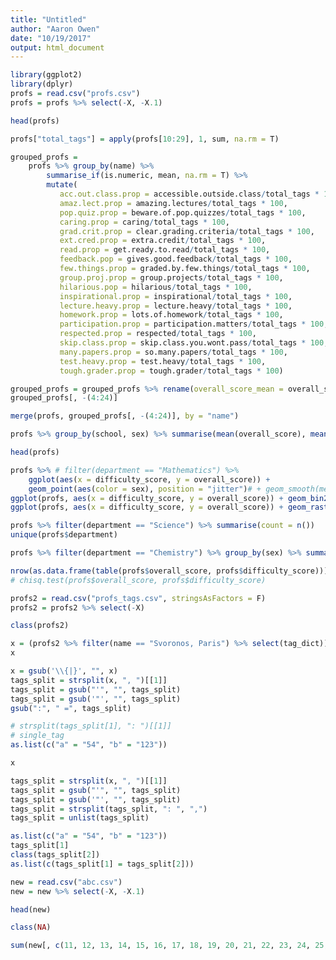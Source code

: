 ```yaml
---
title: "Untitled"
author: "Aaron Owen"
date: "10/19/2017"
output: html_document
---
```


```r
library(ggplot2)
library(dplyr)
profs = read.csv("profs.csv")
profs = profs %>% select(-X, -X.1)
```

```r
head(profs)
```

```r
profs["total_tags"] = apply(profs[10:29], 1, sum, na.rm = T)
```

```r
grouped_profs = 
    profs %>% group_by(name) %>% 
        summarise_if(is.numeric, mean, na.rm = T) %>% 
        mutate(
           acc.out.class.prop = accessible.outside.class/total_tags * 100,
           amaz.lect.prop = amazing.lectures/total_tags * 100,
           pop.quiz.prop = beware.of.pop.quizzes/total_tags * 100,
           caring.prop = caring/total_tags * 100,
           grad.crit.prop = clear.grading.criteria/total_tags * 100,
           ext.cred.prop = extra.credit/total_tags * 100,
           read.prop = get.ready.to.read/total_tags * 100,
           feedback.pop = gives.good.feedback/total_tags * 100,
           few.things.prop = graded.by.few.things/total_tags * 100,
           group.proj.prop = group.projects/total_tags * 100,
           hilarious.pop = hilarious/total_tags * 100,
           inspirational.prop = inspirational/total_tags * 100,
           lecture.heavy.prop = lecture.heavy/total_tags * 100,
           homework.prop = lots.of.homework/total_tags * 100,
           participation.prop = participation.matters/total_tags * 100,
           respected.prop = respected/total_tags * 100,
           skip.class.prop = skip.class.you.wont.pass/total_tags * 100,
           many.papers.prop = so.many.papers/total_tags * 100,
           test.heavy.prop = test.heavy/total_tags * 100,
           tough.grader.prop = tough.grader/total_tags * 100)
```

```r
grouped_profs = grouped_profs %>% rename(overall_score_mean = overall_score, difficulty_score_mean = difficulty_score)
grouped_profs[, -(4:24)]
```

```r
merge(profs, grouped_profs[, -(4:24)], by = "name")
```

```r
profs %>% group_by(school, sex) %>% summarise(mean(overall_score), mean(difficulty_score))
```

```r
head(profs)
```

```r
profs %>% # filter(department == "Mathematics") %>%
    ggplot(aes(x = difficulty_score, y = overall_score)) + 
    geom_point(aes(color = sex), position = "jitter")# + geom_smooth(method = "lm")
ggplot(profs, aes(x = difficulty_score, y = overall_score)) + geom_bin2d()
ggplot(profs, aes(x = difficulty_score, y = overall_score)) + geom_raster(aes(fill = department))
```

```r
profs %>% filter(department == "Science") %>% summarise(count = n())
unique(profs$department)
```

```r
profs %>% filter(department == "Chemistry") %>% group_by(sex) %>% summarise(mean(overall_score), mean(difficulty_score))
```

```r
nrow(as.data.frame(table(profs$overall_score, profs$difficulty_score)))
# chisq.test(profs$overall_score, profs$difficulty_score)
```

```r
profs2 = read.csv("profs_tags.csv", stringsAsFactors = F)
profs2 = profs2 %>% select(-X)
```

```r
class(profs2)
```

```r
x = (profs2 %>% filter(name == "Svoronos, Paris") %>% select(tag_dict))[1, ]
x
```

```r
x = gsub('\\{|}', "", x)
tags_split = strsplit(x, ", ")[[1]]
tags_split = gsub("'", "", tags_split)
tags_split = gsub('"', "", tags_split)
gsub(":", " =", tags_split)
```

```r
# strsplit(tags_split[1], ": ")[[1]]
# single_tag
as.list(c("a" = "54", "b" = "123"))
```

```r
x
```

```r
tags_split = strsplit(x, ", ")[[1]]
tags_split = gsub("'", "", tags_split)
tags_split = gsub('"', "", tags_split)
tags_split = strsplit(tags_split, ": ", ",")
tags_split = unlist(tags_split)
```

```r
as.list(c("a" = "54", "b" = "123"))
tags_split[1]
class(tags_split[2])
as.list(c(tags_split[1] = tags_split[2]))
```

```r
new = read.csv("abc.csv")
new = new %>% select(-X, -X.1)
```

```r
head(new)
```

```r
class(NA)
```

```r
sum(new[, c(11, 12, 13, 14, 15, 16, 17, 18, 19, 20, 21, 22, 23, 24, 25, 26, 27, 28, 29, 30, 30)][1, ], na.rm = T)
```



















